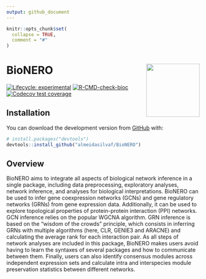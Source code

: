 ```yaml
---
output: github_document
---
```


<!-- README.md is generated from README.Rmd. Please edit that file -->

```r
knitr::opts_chunk$set(
  collapse = TRUE,
  comment = "#"
)
```

# BioNERO <img src='man/figures/logo.png' align="right" height="139" />

<!-- badges: start -->
[![Lifecycle: experimental](https://img.shields.io/badge/lifecycle-experimental-orange.svg)](https://www.tidyverse.org/lifecycle/#experimental)
[![R-CMD-check-bioc](https://github.com/almeidasilvaf/BioNERO/workflows/R-CMD-check-bioc/badge.svg)](https://github.com/almeidasilvaf/BioNERO/actions)
[![Codecov test coverage](https://codecov.io/gh/almeidasilvaf/BioNERO/branch/master/graph/badge.svg)](https://codecov.io/gh/almeidasilvaf/BioNERO?branch=master)
<!-- badges: end -->


## Installation

You can download the development version from [GitHub](https://github.com/) with:

``` r
# install.packages("devtools")
devtools::install_github("almeidasilvaf/BioNERO")
```

## Overview

BioNERO aims to integrate all aspects of biological network inference in a single package, including data preprocessing, exploratory analyses, network inference, and analyses for biological interpretations. BioNERO can be used to infer gene coexpression networks (GCNs) and gene regulatory networks (GRNs) from gene expression data. Additionally, it can be used to explore topological properties of protein-protein  interaction (PPI) networks. GCN inference relies on the popular WGCNA algorithm. GRN inference is based on the "wisdom of the crowds" principle, which consists in inferring GRNs with multiple algorithms (here, CLR, GENIE3 and ARACNE) and calculating the average rank for each interaction pair. As all steps of network analyses are included in this package, BioNERO makes users avoid having to learn the syntaxes of several packages and how to communicate between them. Finally, users can also identify consensus modules across independent expression sets and calculate intra and interspecies module preservation statistics between different networks.
